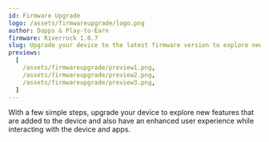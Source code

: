 ```yaml
---
id: Firmware Upgrade
logo: /assets/firmwareupgrade/logo.png
author: Dapps & Play-to-Earn
firmware: Riverrock 1.0.7
slug: Upgrade your device to the latest firmware version to explore new features and enjoy an enhanced user experience.
previews:
  [
    /assets/firmwareupgrade/preview1.png,
    /assets/firmwareupgrade/preview2.png,
    /assets/firmwareupgrade/preview3.png,
  ]
---
```


With a few simple steps, upgrade your device to explore new features that are added to the device and also have an enhanced user experience while interacting with the device and apps.
